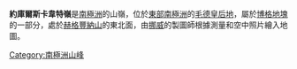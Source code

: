 {{coord|72|40|S|3|18|W|source:GNIS|display=title}}

'''約庫爾斯卡韋特嶺'''是[[南極洲|南極洲]]的山嶺，位於[[東部南極洲|東部南極洲]]的[[毛德皇后地|毛德皇后地]]，屬於[[博格地塊|博格地塊]]的一部分，處於[[赫格豐納山|赫格豐納山]]的東北面，由[[挪威|挪威]]的製圖師根據測量和空中照片繪入地圖。

{{Antarctica-geo-stub}}
[[Category:南極洲山峰|Category:南極洲山峰]]